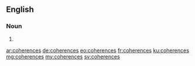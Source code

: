 ==English==

===Noun===
{{head|en|plural}}

# {{plural of|coherence|lang=en|nocat=1}}

[[ar:coherences]]
[[de:coherences]]
[[eo:coherences]]
[[fr:coherences]]
[[ku:coherences]]
[[mg:coherences]]
[[my:coherences]]
[[sv:coherences]]